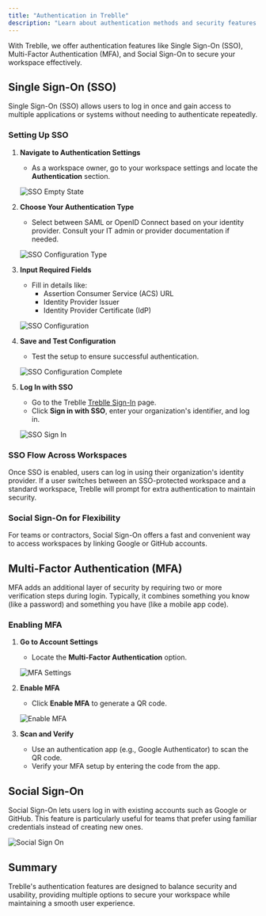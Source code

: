 ```yaml
---
title: "Authentication in Treblle"
description: "Learn about authentication methods and security features in Treblle"
---
```


With Treblle, we offer authentication features like Single Sign-On (SSO), Multi-Factor Authentication (MFA), and Social Sign-On to secure your workspace effectively.

## Single Sign-On (SSO)

Single Sign-On (SSO) allows users to log in once and gain access to multiple applications or systems without needing to authenticate repeatedly.

### Setting Up SSO

1. **Navigate to Authentication Settings**
   - As a workspace owner, go to your workspace settings and locate the **Authentication** section.

   ![SSO Empty State](/public/platform/authentication/sso-empty.png)

2. **Choose Your Authentication Type**
   - Select between SAML or OpenID Connect based on your identity provider. Consult your IT admin or provider documentation if needed.

   ![SSO Configuration Type](/public/platform/authentication/sso-config-type.png)

3. **Input Required Fields**
   - Fill in details like:
     - Assertion Consumer Service (ACS) URL
     - Identity Provider Issuer
     - Identity Provider Certificate (IdP)

   ![SSO Configuration](/public/platform/authentication/sso-config.png)

4. **Save and Test Configuration**
   - Test the setup to ensure successful authentication.

   ![SSO Configuration Complete](/public/platform/authentication/sso.png)

5. **Log In with SSO**
   - Go to the Treblle <a href="https://identity.treblle.com/login" target="_blank" rel="noopener noreferrer">Treblle Sign-In</a> page.
   - Click **Sign in with SSO**, enter your organization's identifier, and log in.

   ![SSO Sign In](/public/platform/authentication/sso-sign-in.png)

### SSO Flow Across Workspaces

Once SSO is enabled, users can log in using their organization's identity provider. If a user switches between an SSO-protected workspace and a standard workspace, Treblle will prompt for extra authentication to maintain security.

### Social Sign-On for Flexibility

For teams or contractors, Social Sign-On offers a fast and convenient way to access workspaces by linking Google or GitHub accounts.

## Multi-Factor Authentication (MFA)

MFA adds an additional layer of security by requiring two or more verification steps during login. Typically, it combines something you know (like a password) and something you have (like a mobile app code).

### Enabling MFA

1. **Go to Account Settings**
   - Locate the **Multi-Factor Authentication** option.

   ![MFA Settings](/public/platform/authentication/mfa.png)

2. **Enable MFA**
   - Click **Enable MFA** to generate a QR code.

   ![Enable MFA](/public/platform/authentication/mfa-enable.png)

3. **Scan and Verify**
   - Use an authentication app (e.g., Google Authenticator) to scan the QR code. 
   - Verify your MFA setup by entering the code from the app.

## Social Sign-On

Social Sign-On lets users log in with existing accounts such as Google or GitHub.
This feature is particularly useful for teams that prefer using familiar credentials instead of creating new ones.

![Social Sign On](/public/platform/authentication/social-sign-on.png)

## Summary

Treblle's authentication features are designed to balance security and usability, providing multiple options to secure your workspace while maintaining a smooth user experience.